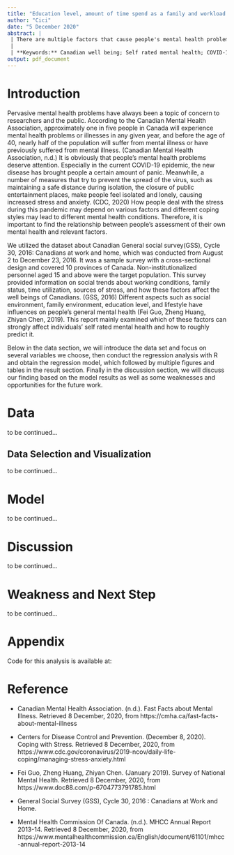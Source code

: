 ```yaml
---
title: "Education level, amount of time spend as a family and workload greatly affects Canadians’ self-rated mental health"
author: "Cici"
date: "5 December 2020"
abstract: |
 | There are multiple factors that cause people's mental health problems. In this paper, we explored the Canadian General Social Survey (GSS), Cycle 30, 2016: Canadians at work and at home, and fitted a regression model based on factors related to self-rated mental health with R. We found that the education level, family time and workload seriously affect Canadians’ mental health self assessment. This can not only roughly predict individual mental health, but also remind people to pay more attention to their mental health, especially during the COVID-19 pandemic periods. 
 |
 | **Keywords:** Canadian well being; Self rated mental health; COVID-19; Stress; Regression analysis with R.
output: pdf_document
---
```



# Introduction

Pervasive mental health problems have always been a topic of concern to researchers and the public. According to the Canadian Mental Health Association, approximately one in five people in Canada will experience mental health problems or illnesses in any given year, and before the age of 40, nearly half of the population will suffer from mental illness or have previously suffered from mental illness. (Canadian Mental Health Association, n.d.) It is obviously that people’s mental health problems deserve attention. Especially in the current COVID-19 epidemic, the new disease has brought people a certain amount of panic. Meanwhile, a number of measures that try to prevent the spread of the virus, such as maintaining a safe distance during isolation, the closure of public entertainment places, make people feel isolated and lonely, causing increased stress and anxiety. (CDC, 2020) How people deal with the stress during this pandemic may depend on various factors and different coping styles may lead to different mental health conditions. Therefore, it is important to find the relationship between people's assessment of their own mental health and relevant factors.

We utilized the dataset about Canadian General social survey(GSS), Cycle 30, 2016: Canadians at work and home, which was conducted from August 2 to December 23, 2016. It was a sample survey with a cross-sectional design and covered 10 provinces of Canada. Non-institutionalized personnel aged 15 and above were the target population. This survey provided information on social trends about working conditions, family status, time utilization, sources of stress, and how these factors affect the well beings of Canadians. (GSS, 2016) Different aspects such as social environment, family environment, education level, and lifestyle have influences on people's general mental health (Fei Guo, Zheng Huang, Zhiyan Chen, 2019). This report mainly examined which of these factors can strongly affect individuals’ self rated mental health and how to roughly predict it.

Below in the data section, we will introduce the data set and focus on several variables we choose, then conduct the regression analysis with R and obtain the regression model, which followed by multiple figures and tables in the result section. Finally in the discussion section, we will discuss our finding based on the model results as well as some weaknesses and opportunities for the future work.


# Data

to be continued...



## Data Selection and Visualization

to be continued...



# Model

to be continued...





# Discussion

to be continued...





# Weakness and Next Step

to be continued...





# Appendix

Code for this analysis is available at: 


# Reference

- Canadian Mental Health Association. (n.d.). Fast Facts about Mental Illness. Retrieved 8 December, 2020, from https://cmha.ca/fast-facts-about-mental-illness 

- Centers for Disease Control and Prevention. (December 8, 2020). Coping with Stress. Retrieved 8 December, 2020, from https://www.cdc.gov/coronavirus/2019-ncov/daily-life-coping/managing-stress-anxiety.html

- Fei Guo, Zheng Huang, Zhiyan Chen. (January 2019). Survey of National Mental Health. Retrieved 8 December, 2020, from https://www.doc88.com/p-6704773791785.html

- General Social Survey (GSS), Cycle 30, 2016 : Canadians at Work and Home.

- Mental Health Commission Of Canada. (n.d.). MHCC Annual Report 2013-14. Retrieved 8 December, 2020, from https://www.mentalhealthcommission.ca/English/document/61101/mhcc-annual-report-2013-14




